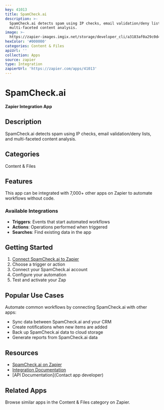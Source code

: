 ```yaml
---
key: 41013
title: SpamCheck.ai
description: >-
  SpamCheck.ai detects spam using IP checks, email validation/deny lists, and
  multi-faceted content analysis.
image: >-
  https://zapier-images.imgix.net/storage/developer_cli/a3183af0a29c0d4ec6b54aee0344b5d8.png?auto=format%2Ccompress&ixlib=python-3.0.0&q=50
hexColor: '#000000'
categories: Content & Files
apiUrl: ''
collection: Apps
source: zapier
type: Integration
zapierUrl: 'https://zapier.com/apps/41013'
---
```

# SpamCheck.ai

**Zapier Integration App**

## Description

SpamCheck.ai detects spam using IP checks, email validation/deny lists, and multi-faceted content analysis.

## Categories

Content & Files

## Features

This app can be integrated with 7,000+ other apps on Zapier to automate workflows without code.

### Available Integrations

- **Triggers**: Events that start automated workflows
- **Actions**: Operations performed when triggered
- **Searches**: Find existing data in the app

## Getting Started

1. [Connect SpamCheck.ai to Zapier](https://zapier.com/apps/41013)
2. Choose a trigger or action
3. Connect your SpamCheck.ai account
4. Configure your automation
5. Test and activate your Zap

## Popular Use Cases

Automate common workflows by connecting SpamCheck.ai with other apps:

- Sync data between SpamCheck.ai and your CRM
- Create notifications when new items are added
- Back up SpamCheck.ai data to cloud storage
- Generate reports from SpamCheck.ai data

## Resources

- [SpamCheck.ai on Zapier](https://zapier.com/apps/41013)
- [Integration Documentation](https://zapier.com/apps/41013/integrations)
- [API Documentation](Contact app developer)

## Related Apps

Browse similar apps in the Content & Files category on Zapier.
